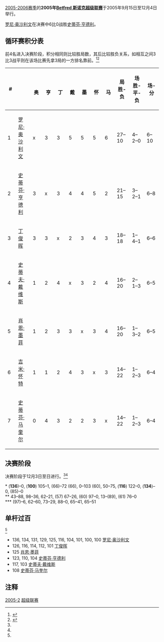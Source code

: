 {{noteTA
|G1=Snooker
}}
{{桌球大赛
|tournament_name=[[斯诺克超级联赛|Betfred 斯诺克超级联赛]]
|dates=2005年9月15日-12月4日
|country={{UK}}
|organisation=[[Matchroom_Sport|Matchroom Sport]]
|format=非积分排名赛
|highest_break=136
|winner={{flagicon|ENG}} [[罗尼·奥沙利文|罗尼·奥沙利文]]
|runner_up={{flagicon|SCO}} [[史蒂芬·亨德利|史蒂芬·亨德利]]
|score=6–0
|previous=[[2005年斯诺克超级联赛_(2004-05)|2005 (1)]]
|next=[[2006年斯诺克超级联赛|2006]]}}

[[2005-2006斯诺克赛季|2005-2006赛季]]的'''2005年[[斯诺克超级联赛|Betfred 斯诺克超级联赛]]'''于2005年9月15日至12月4日举行。

[[罗尼·奥沙利文|罗尼·奥沙利文]]在决赛中6比0战胜[[史蒂芬·亨德利|史蒂芬·亨德利]]。
==循环赛积分表==

前4名进入决赛阶段，积分相同则比较胜局数，其后比较胜负关系，如相互之间3比3战平则在该场比赛先拿3局的一方排名靠前。<ref name="MSR">{{cite web|title=2005 (Winter) Results|url=http://premierleaguesnooker.matchroomcms.com/results/2005_winter_results.htm|work=premierleaguesnooker.matchroomcms.com|publisher=Matchroom Sport|accessdate=2011-01-05|deadurl=yes|archiveurl=https://web.archive.org/web/20120227195757/http://premierleaguesnooker.matchroomcms.com/results/2005_winter_results.htm|archivedate=2012-02-27}}</ref><ref name="GSR">{{cite web |title=2005 Betfred Premier League |url=http://www.globalsnookercentre.co.uk/files/Results/2005-6/05-6PREM-League-results.htm |publisher=Global Snooker |accessdate=2011-01-05 |archiveurl=https://web.archive.org/web/20070815043656/http://www.globalsnookercentre.co.uk/files/Results/res05_6/05-6PREM-League-results.htm |archivedate=2007-08-15 |deadurl=yes }}</ref>
{{clear}}
{| class="wikitable" style="text-align:center"
|-
! width=60 | #
! class="unsortable" width=110| 
! width=60|  {{flagicon|ENG}}<br /> 奥 !! width=60 |{{flagicon|SCO}}<br /> 亨 !! width=60 |{{flagicon|CHN}}<br /> 丁 !! width=60 | {{flagicon|ENG}}<br /> 戴 !! width=60 |  {{flagicon|ENG}}<br /> 墨 !! width=60 | {{flagicon|ENG}}<br /> 怀 !! width=60 | {{flagicon|SCO}}<br /> 马 !! width=60 | 局<br />胜-负 !! width=60 | 场<br />胜-平-负 !! width=60  | 场-分
|-style="background:#aaffaa;"
! 1 
| align="left" | [[罗尼·奥沙利文|罗尼·奥沙利文]]
| x || 3 || 3 || 5  || 5 || 5 || 6 
| 27–10 || 4–2–0 || 6–10
|-style="background:#aaffaa;"
! 2 
| align="left" | [[史蒂芬·亨德利|史蒂芬·亨德利]]
| 3 || x || 3 || 4 || 4 || 5 || 2 
| 21–15 || 3–2–1 || 6–8 
|-style="background:#aaffaa;"
! 3 
| align="left" | [[丁俊晖|丁俊晖]]
| 3  || 3 || x || 2 || 3 || 4 || 3
| 18–18 || 1–4–1 || 6–6
|-style="background:#aaffaa;"
! 4 
| align="left" | [[史蒂夫·戴维斯|史蒂夫·戴维斯]]
|  1 || 2 || 4 || x || 3 || 2 || 4 
| 16–20 || 2–1–3 || 6–5 
|-
! 5 
| align="left" | [[肖恩·墨菲|肖恩·墨菲]]
| 1  || 2 || 3 || 3  || x || 3 || 4 
| 16–20 || 1–3–2 || 6–5 
|-
! 6 
| align="left" | [[吉米·怀特|吉米·怀特]]
| 1 || 1 || 2 || 4 || 3 || x || 3 
| 14–22 || 1–2–3|| 6–4 
|-
! 7 
| align="left" | [[史蒂芬·马奎尔|史蒂芬·马奎尔]]
| 0 || 4 || 3 || 2 || 2 || 3 || x 
| 14–22 || 1–2–3 || 6–4 
|}

==决赛阶段==

决赛阶段于12月3日至日进行。<ref name="MSR"/><ref name="GSR"/>

{{4TeamBracket
| RD1 = 半决赛<br />9局5胜
| RD2 =决赛<br />11局6胜
| RD1-seed1= {{flagicon|ENG}} 
| RD1-team1= '''[[罗尼·奥沙利文|罗尼·奥沙利文]]'''<nowiki>*</nowiki>
| RD1-score1= '''5'''
| RD1-seed2= {{flagicon|ENG}} 
| RD1-team2= [[史蒂夫·戴维斯|史蒂夫·戴维斯]]
| RD1-score2= 3
| RD1-seed3= {{flagicon|SCO}} 
| RD1-team3= '''[[史蒂芬·亨德利|史蒂芬·亨德利]]'''<nowiki>**</nowiki>
| RD1-score3='''5''' 
| RD1-seed4= {{flagicon|CHN}} 
| RD1-team4= [[丁俊晖|丁俊晖]]
| RD1-score4= 2
| RD2-seed1= {{flagicon|ENG}}
| RD2-team1='''[[罗尼·奥沙利文|罗尼·奥沙利文]]'''<nowiki>***</nowiki>
| RD2-score1= '''6'''
| RD2-seed2= {{flagicon|SCO}} 
| RD2-team2= [[史蒂芬·亨德利|史蒂芬·亨德利]]
| RD2-score2= 0
}}

<nowiki>*</nowiki> ('''136''')–0, ('''100''') 105–1, (66)–72 (66), 0–103 (60), 50–75, ('''116''') 122–0, ('''134''')–0, (85)–0<br />
<nowiki>**</nowiki> 43–88, 98–36, 62–21, (57) 67–26, (60) 97–0, 13–(89), (61) 76–0<br />
<nowiki>***</nowiki> (97)–6, 62–60, 73–29, 88–0, 65–41, 65–51

==单杆过百==
<ref name="GSR"/>
*136, 134, 131, 129, 125, 116, 104, 101, 100, 100 [[罗尼·奥沙利文|罗尼·奥沙利文]]
*126, 116, 114, 112, 101 [[丁俊晖|丁俊晖]]
*125 [[肖恩·墨菲|肖恩·墨菲]]
*123, 110, 104 [[史蒂芬·亨德利|史蒂芬·亨德利]]
*117, 103 [[史蒂夫·戴维斯|史蒂夫·戴维斯]]
*108 [[史蒂芬·马奎尔|史蒂芬·马奎尔]]

==注释==
{{reflist}}

{{斯诺克赛季05-06}}
{{Premier Snooker League}}

[[Category:斯诺克超级联赛|2005-2]]
[[Category:2005年斯诺克|超级联赛]]